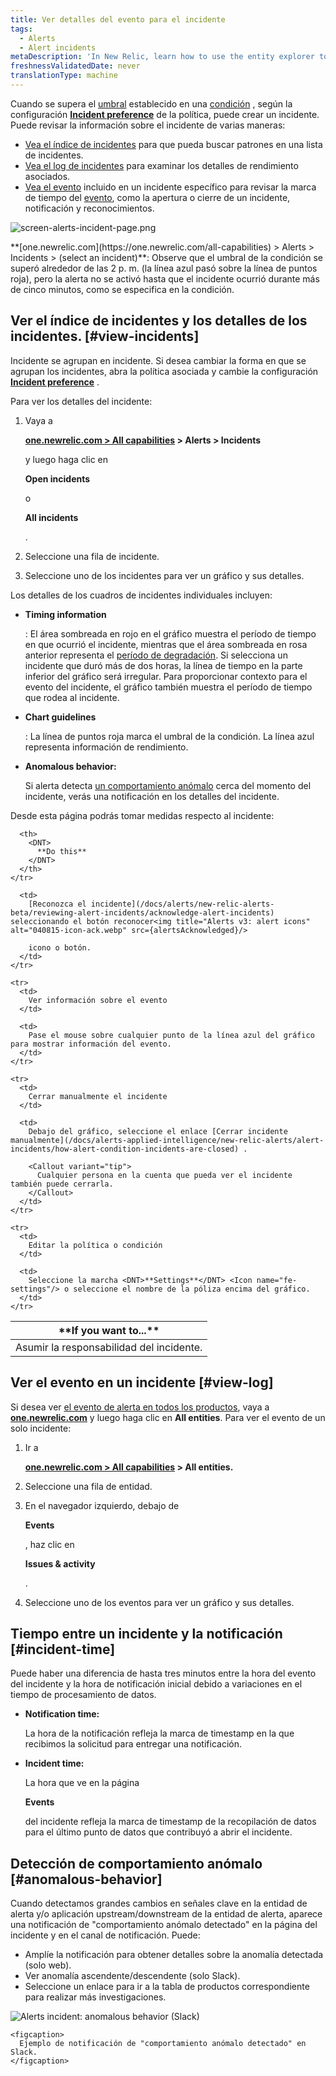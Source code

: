 ```yaml
---
title: Ver detalles del evento para el incidente
tags:
  - Alerts
  - Alert incidents
metaDescription: 'In New Relic, learn how to use the entity explorer to find and review alerts incidents.'
freshnessValidatedDate: never
translationType: machine
---
```





Cuando se supera el [umbral](/docs/alerts/new-relic-alerts-beta/configuring-alert-policies/define-thresholds-trigger-alert) establecido en una [condición](/docs/alerts/new-relic-alerts-beta/configuring-alert-policies/define-alert-conditions) , según la configuración <DNT>**[Incident preference](/docs/alerts/new-relic-alerts/configuring-alert-policies/specify-when-new-relic-creates-incidents)**</DNT> de la política, <InlinePopover type="alerts"/>puede crear un incidente. Puede revisar la información sobre el incidente de varias maneras:

* [Vea el índice de incidentes](#view-incidents) para que pueda buscar patrones en una lista de incidentes.
* [Vea el log de incidentes](#view-log) para examinar los detalles de rendimiento asociados.
* [Vea el evento](#incident-time) incluido en un incidente específico para revisar la marca de tiempo del [evento](/docs/using-new-relic/welcome-new-relic/get-started/glossary#event), como la apertura o cierre de un incidente, notificación y reconocimientos.

<img
  title="screen-alerts-incident-page.png"
  alt="screen-alerts-incident-page.png"
  src={alertsIncidentPage}
/>

<figcaption>
  <DNT>**[one.newrelic.com](https://one.newrelic.com/all-capabilities) > Alerts > Incidents > (select an incident)**</DNT>: Observe que el umbral de la condición se superó alrededor de las 2 p. m. (la línea azul pasó sobre la línea de puntos roja), pero la alerta no se activó hasta que el incidente ocurrió durante más de cinco minutos, como se especifica en la condición.
</figcaption>

## Ver el índice de incidentes y los detalles de los incidentes. [#view-incidents]

Incidente se agrupan en incidente. Si desea cambiar la forma en que se agrupan los incidentes, abra la política asociada y cambie la configuración [<DNT>**Incident preference**</DNT>](/docs/alerts/new-relic-alerts-beta/reviewing-alert-incidents/specify-when-new-relic-creates-incidents) .

Para ver los detalles del incidente:

1. Vaya a

   <DNT>**[one.newrelic.com > All capabilities](https://one.newrelic.com/all-capabilities) > Alerts > Incidents**</DNT>

   y luego haga clic en

   <DNT>**Open incidents**</DNT>

   o

   <DNT>**All incidents**</DNT>

   .

2. Seleccione una fila de incidente.

3. Seleccione uno de los incidentes para ver un gráfico y sus detalles.

Los detalles de los cuadros de incidentes individuales incluyen:

* <DNT>**Timing information**</DNT>

  : El área sombreada en rojo en el gráfico muestra el período de tiempo en que ocurrió el incidente, mientras que el área sombreada en rosa anterior representa el [período de degradación](/docs/using-new-relic/welcome-new-relic/get-started/glossary#degradation-period). Si selecciona un incidente que duró más de dos horas, la línea de tiempo en la parte inferior del gráfico será irregular. Para proporcionar contexto para el evento del incidente, el gráfico también muestra el período de tiempo que rodea al incidente.

* <DNT>**Chart guidelines**</DNT>

  : La línea de puntos roja marca el umbral de la condición. La línea azul representa información de rendimiento.

* <DNT>**Anomalous behavior:**</DNT>

  Si alerta detecta [un comportamiento anómalo](#anomalous-behavior) cerca del momento del incidente, verás una notificación en los detalles del incidente.

Desde esta página podrás tomar medidas respecto al incidente:

<table>
  <thead>
    <tr>
      <th width={250}>
        <DNT>
          **If you want to...**
        </DNT>
      </th>

      <th>
        <DNT>
          **Do this**
        </DNT>
      </th>
    </tr>
  </thead>

  <tbody>
    <tr>
      <td>
        Asumir la responsabilidad del incidente.
      </td>

      <td>
        [Reconozca el incidente](/docs/alerts/new-relic-alerts-beta/reviewing-alert-incidents/acknowledge-alert-incidents) seleccionando el botón reconocer<img title="Alerts v3: alert icons" alt="040815-icon-ack.webp" src={alertsAcknowledged}/>

        icono o botón.
      </td>
    </tr>

    <tr>
      <td>
        Ver información sobre el evento
      </td>

      <td>
        Pase el mouse sobre cualquier punto de la línea azul del gráfico para mostrar información del evento.
      </td>
    </tr>

    <tr>
      <td>
        Cerrar manualmente el incidente
      </td>

      <td>
        Debajo del gráfico, seleccione el enlace [Cerrar incidente manualmente](/docs/alerts-applied-intelligence/new-relic-alerts/alert-incidents/how-alert-condition-incidents-are-closed) .

        <Callout variant="tip">
          Cualquier persona en la cuenta que pueda ver el incidente también puede cerrarla.
        </Callout>
      </td>
    </tr>

    <tr>
      <td>
        Editar la política o condición
      </td>

      <td>
        Seleccione la marcha <DNT>**Settings**</DNT> <Icon name="fe-settings"/> o seleccione el nombre de la póliza encima del gráfico.
      </td>
    </tr>
  </tbody>
</table>

## Ver el evento en un incidente [#view-log]

Si desea ver [el evento de alerta en todos los productos](/docs/alerts/new-relic-alerts-beta/reviewing-events/review-events-across-products), vaya a <DNT>**[one.newrelic.com](https://one.newrelic.com/all-capabilities)**</DNT> y luego haga clic en <DNT>**All entities**</DNT>. Para ver el evento de un solo incidente:

1. Ir a

   <DNT>**[one.newrelic.com > All capabilities](https://one.newrelic.com/all-capabilities) > All entities.**</DNT>

2. Seleccione una fila de entidad.

3. En el navegador izquierdo, debajo de

   <DNT>**Events**</DNT>

   , haz clic en

   <DNT>**Issues & activity**</DNT>

   .

4. Seleccione uno de los eventos para ver un gráfico y sus detalles.

## Tiempo entre un incidente y la notificación [#incident-time]

Puede haber una diferencia de hasta tres minutos entre la hora del evento del incidente y la hora de notificación inicial debido a variaciones en el tiempo de procesamiento de datos.

* <DNT>**Notification time:**</DNT>

  La hora de la notificación refleja la marca de timestamp en la que recibimos la solicitud para entregar una notificación.

* <DNT>**Incident time:**</DNT>

  La hora que ve en la página

  <DNT>**Events**</DNT>

  del incidente refleja la marca de timestamp de la recopilación de datos para el último punto de datos que contribuyó a abrir el incidente.

## Detección de comportamiento anómalo [#anomalous-behavior]

Cuando detectamos grandes cambios en señales clave en la entidad de alerta y/o aplicación upstream/downstream de la entidad de alerta, aparece una notificación de "comportamiento anómalo detectado" en la página del incidente y en el canal de notificación. Puede:

* Amplíe la notificación para obtener detalles sobre la anomalía detectada (solo web).
* Ver anomalía ascendente/descendente (solo Slack).
* Seleccione un enlace para ir a la tabla de productos correspondiente para realizar más investigaciones.

<CollapserGroup>
  <Collapser
    id="slack-notification"
    title="Alerta notificación en Slack"
  >
    <img
      title="Alerts incident: anomalous behavior (Slack)"
      alt="Alerts incident: anomalous behavior (Slack)"
      src={alertsIncidentContextinSlack}
    />

    <figcaption>
      Ejemplo de notificación de "comportamiento anómalo detectado" en Slack.
    </figcaption>
  </Collapser>
</CollapserGroup>